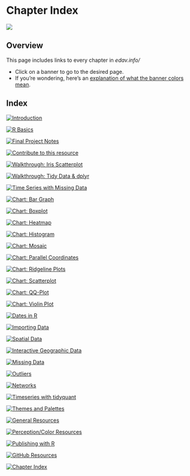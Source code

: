 # Chapter Index {#chapter-index}

![](images/banners/banner_chapter_index.png)

<!-- toc -->
## Overview
This page includes links to every chapter in *edav.info/*

- Click on a banner to go to the desired page.
- If you're wondering, here's an [explanation of what the banner colors mean](intro.html#how-this-resource-is-structured).

## Index
<!-- [![Header](images/banners/banner_TITLE.png)](TITLE.html){class="active-banner"} -->

<!-- Blue Pages -->

[![Introduction](images/banners/banner_intro.png)](intro.html){class="active-banner"}

[![R Basics](images/banners/banner_basics.png)](basics.html){class="active-banner"}

[![Final Project Notes](images/banners/banner_presentation.png)](project.html){class="active-banner"}

[![Contribute to this resource](images/banners/banner_contribute.png)](contribute.html){class="active-banner"}

<!-- Red Pages -->

[![Walkthrough: Iris Scatterplot](images/banners/banner_iris.png)](iris.html){class="active-banner"}

[![Walkthrough: Tidy Data & dplyr](images/banners/banner_tidy_data_dplyr.png)](tidy.html){class="active-banner"}

[![Time Series with Missing Data](images/banners/banner_missing_time_series.png)](missingTS.html){class="active-banner"}

<!-- Green Pages -->

[![Chart: Bar Graph](images/banners/banner_bargraph.png)](bar.html){class="active-banner"}

[![Chart: Boxplot](images/banners/banner_boxplot.png)](box.html){class="active-banner"}

[![Chart: Heatmap](images/banners/banner_heatmap.png)](heatmap.html){class="active-banner"}

[![Chart: Histogram](images/banners/banner_histogram.png)](histo.html){class="active-banner"}

[![Chart: Mosaic](images/banners/banner_mosaic.png)](mosaic.html){class="active-banner"}

[![Chart: Parallel Coordinates](images/banners/banner_parallel_coordinates.png)](parallelcoordinates.html){class="active-banner"}

[![Chart: Ridgeline Plots](images/banners/banner_ridgeline.png)](ridgeline.html){class="active-banner"}

[![Chart: Scatterplot](images/banners/banner_scatterplot.png)](scatter.html){class="active-banner"}

[![Chart: QQ-Plot](images/banners/banner_qqplot.png)](qqplot.html){class="active-banner"}

[![Chart: Violin Plot](images/banners/banner_violin.png)](violin.html){class="active-banner"}

[![Dates in R](images/banners/banner_dates.png)](dates.html){class="active-banner"}

[![Importing Data](images/banners/banner_import.png)](import.html){class="active-banner"}

[![Spatial Data](images/banners/banner_maps.png)](maps.html){class="active-banner"}

[![Interactive Geographic Data](images/banners/banner_leaflet.png)](leaflet.html){class="active-banner"}

[![Missing Data](images/banners/banner_missing.png)](missing.html){class="active-banner"}

[![Outliers](images/banners/banner_outliers.png)](outliers.html){class="active-banner"}

[![Networks](images/banners/banner_network.png)](network.html){class="active-banner"}

[![Timeseries with tidyquant](images/banners/banner_tidyquant.png)](tidyquant.html){class="active-banner"}

[![Themes and Palettes](images/banners/banner_themes.png)](themes.html){class="active-banner"}

<!-- Yellow Pages -->

[![General Resources](images/banners/banner_resources.png)](general.html){class="active-banner"}

[![Perception/Color Resources](images/banners/banner_percept.png)](percept.html){class="active-banner"}

[![Publishing with R](images/banners/banner_publish.png)](publish.html){class="active-banner"}

[![GitHub Resources](images/banners/banner_github.png)](github.html){class="active-banner"}

[![Chapter Index](images/banners/banner_chapter_index.png)](chapter-index.html){class="active-banner"}